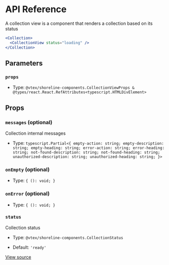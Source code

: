 # API Reference

A collection view is a component that renders a collection based on its status

```jsx
<Collection>
  <CollectionView status="loading" />
</Collection>
```

## Parameters

### `props`

- Type: `@vtex/shoreline-components.CollectionViewProps & @types/react.React.RefAttributes<typescript.HTMLDivElement>`

## Props

### `messages` (optional)

Collection internal messages

- Type: `typescript.Partial<{ empty-action: string; empty-description: string; empty-heading: string; error-action: string; error-heading: string; not-found-description: string; not-found-heading: string; unauthorized-description: string; unauthorized-heading: string; }>`

### `onEmpty` (optional)

- Type: `{ (): void; }`

### `onError` (optional)

- Type: `{ (): void; }`

### `status`

Collection status

- Type: `@vtex/shoreline-components.CollectionStatus`

- Default: `'ready'`

[View source](https://github.com/vtex/shoreline/blob/372be16dc/packages/components/src/collection/collection-view.tsx#L29)
